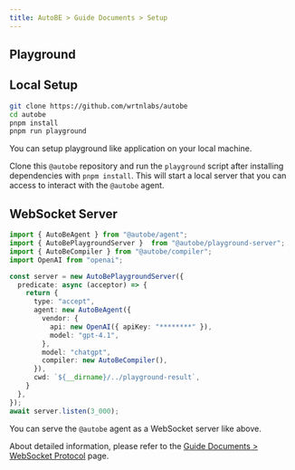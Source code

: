 ```yaml
---
title: AutoBE > Guide Documents > Setup
---
```


## Playground

<AutoBePlaygroundSection />

## Local Setup

```bash
git clone https://github.com/wrtnlabs/autobe
cd autobe
pnpm install
pnpm run playground
```

You can setup playground like application on your local machine.

Clone this `@autobe` repository and run the `playground` script after installing dependencies with `pnpm install`. This will start a local server that you can access to interact with the `@autobe` agent.

## WebSocket Server

```typescript
import { AutoBeAgent } from "@autobe/agent";
import { AutoBePlaygroundServer }  from "@autobe/playground-server";
import { AutoBeCompiler } from "@autobe/compiler";
import OpenAI from "openai";

const server = new AutoBePlaygroundServer({
  predicate: async (acceptor) => {
    return {
      type: "accept",
      agent: new AutoBeAgent({
        vendor: {
          api: new OpenAI({ apiKey: "********" }),
          model: "gpt-4.1",
        },
        model: "chatgpt",
        compiler: new AutoBeCompiler(),
      }),
      cwd: `${__dirname}/../playground-result`,
    }
  },
});
await server.listen(3_000);
```

You can serve the `@autobe` agent as a WebSocket server like above.

About detailed information, please refer to the [Guide Documents > WebSocket Protocol](websocket) page.